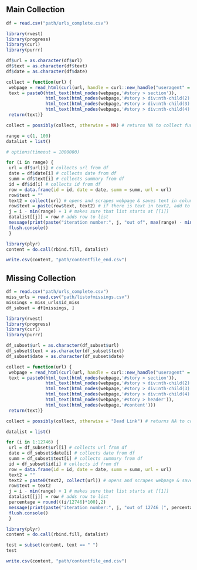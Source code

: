 ## Main Collection

```r
df = read.csv("path/urls_complete.csv")
```

```r
library(rvest)
library(progress)
library(curl)
library(purrr)

df$url = as.character(df$url)
df$text = as.character(df$text)
df$date = as.character(df$date)

collect = function(url) {
 webpage = read_html(curl(url, handle = curl::new_handle("useragent" = "Mozilla/5.0")))
 text = paste0(html_text(html_nodes(webpage,'#story > section')), 
               html_text(html_nodes(webpage,'#story > div:nth-child(2) > div.story-body.story-body-1')),
               html_text(html_nodes(webpage,'#story > div:nth-child(3) > div.story-body.story-body-1')),
               html_text(html_nodes(webpage,'#story > div:nth-child(4) > div.story-body.story-body-1')))
 return(text)}

collect = possibly(collect, otherwise = NA) # returns NA to collect function if encountering an error
```

```r
range = c(1, 100)
datalist = list()
```

```r
# options(timeout = 1000000)

for (i in range) {
 url = df$url[i] # collects url from df
 date = df$date[i] # collects date from df
 summ = df$text[i] # collects summary from df
 id = df$id[i] # collects id from df
 row = data.frame(id = id, date = date, summ = summ, url = url) 
 row$text = ""
 text2 = collect(url) # opens and scrapes webpage & saves text in column
 row$text = paste(row$text, text2) # if there is text in text2, add to text 
 j = i - min(range) + 1 # makes sure that list starts at [[1]]
 datalist[[j]] = row # adds row to list
 message(print(paste("iteration number:", j, "out of", max(range) - min(range), "TEXT:", substr(row$text, start=1, stop=40))))
 flush.console()
 }
```

```r
library(plyr)
content = do.call(rbind.fill, datalist)
```

```r
write.csv(content, "path/contentfile_end.csv")
```

## Missing Collection

```r
df = read.csv("path/urls_complete.csv")
miss_urls = read.csv("path/listofmissings.csv")
missings = miss_urls$id_miss
df_subset = df[missings, ]
```

```r
library(rvest)
library(progress)
library(curl)
library(purrr)

df_subset$url = as.character(df_subset$url)
df_subset$text = as.character(df_subset$text)
df_subset$date = as.character(df_subset$date)

collect = function(url) {
 webpage = read_html(curl(url, handle = curl::new_handle("useragent" = "Mozilla/5.0")))
 text = paste0(html_text(html_nodes(webpage,'#story > section')), 
               html_text(html_nodes(webpage,'#story > div:nth-child(2) > div.story-body.story-body-1')),
               html_text(html_nodes(webpage,'#story > div:nth-child(3) > div.story-body.story-body-1')),
               html_text(html_nodes(webpage,'#story > div:nth-child(4) > div.story-body.story-body-1')), 
               html_text(html_nodes(webpage,'#story > header')), 
               html_text(html_nodes(webpage,'#content')))
 return(text)}

collect = possibly(collect, otherwise = "Dead Link") # returns NA to collect function if encountering an error
```

```r
datalist = list()

for (i in 1:12746) {
 url = df_subset$url[i] # collects url from df
 date = df_subset$date[i] # collects date from df
 summ = df_subset$text[i] # collects summary from df
 id = df_subset$id[i] # collects id from df
 row = data.frame(id = id, date = date, summ = summ, url = url) 
 text2 = ""
 text2 = paste0(text2, collect(url)) # opens and scrapes webpage & saves text in column
 row$text = text2
 j = i - min(range) + 1 # makes sure that list starts at [[1]]
 datalist[[j]] = row # adds row to list
 percentage = round(((i/12746)*100),2)
 message(print(paste("iteration number:", j, "out of 12746 (", percentage, "%) TEXT:", substr(text2, start=1, stop=40))))
 flush.console()
 }
```

```r
library(plyr)
content = do.call(rbind.fill, datalist)
```

```r
test = subset(content, text == " ")
test
```


```r
write.csv(content, "path/contentfile_end.csv")
```


